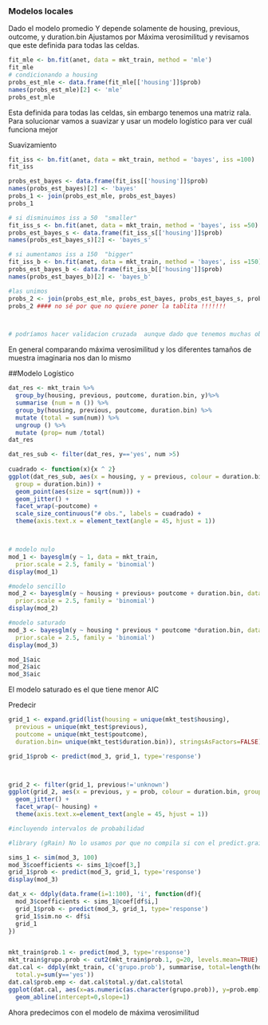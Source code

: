 ### Modelos locales

Dado el modelo promedio  Y depende solamente de housing, previous, outcome, y duration.bin
Ajustamos por Máxima verosimilitud y revisamos que  este definida para todas las 
celdas.

```r

fit_mle <- bn.fit(anet, data = mkt_train, method = 'mle')
fit_mle
# condicionando a housing 
probs_est_mle <- data.frame(fit_mle[['housing']]$prob)
names(probs_est_mle)[2] <- 'mle'
probs_est_mle

```
 Esta definida para todas las celdas, sin embargo tenemos una matriz rala. Para solucionar vamos a suavizar y usar un modelo logístico para ver cuál funciona mejor
 
 Suavizamiento 
```r
fit_iss <- bn.fit(anet, data = mkt_train, method = 'bayes', iss =100)
fit_iss

probs_est_bayes <- data.frame(fit_iss[['housing']]$prob)
names(probs_est_bayes)[2] <- 'bayes'
probs_1 <- join(probs_est_mle, probs_est_bayes)
probs_1

# si disminuimos iss a 50  "smaller"
fit_iss_s <- bn.fit(anet, data = mkt_train, method = 'bayes', iss =50)
probs_est_bayes_s <- data.frame(fit_iss_s[['housing']]$prob)
names(probs_est_bayes_s)[2] <- 'bayes_s'

# si aumentamos iss a 150  "bigger"
fit_iss_b <- bn.fit(anet, data = mkt_train, method = 'bayes', iss =150)
probs_est_bayes_b <- data.frame(fit_iss_b[['housing']]$prob)
names(probs_est_bayes_b)[2] <- 'bayes_b'

#las unimos 
probs_2 <- join(probs_est_mle, probs_est_bayes, probs_est_bayes_s, probs_est_bayes_b)
probs_2 #### no sé por que no quiere poner la tablita !!!!!!!



# podríamos hacer validacion cruzada  aunque dado que tenemos muchas observaciones creo mle fuenciona bien 
```

En general comparando máxima verosimilitud  y los diferentes tamaños de muestra imaginaria nos dan lo mismo 

##Modelo Logístico 
```r
dat_res <- mkt_train %>%
  group_by(housing, previous, poutcome, duration.bin, y)%>%
  summarise (num = n ()) %>%
  group_by(housing, previous, poutcome, duration.bin) %>%
  mutate (total = sum(num)) %>%
  ungroup () %>%
  mutate (prop= num /total)
dat_res

dat_res_sub <- filter(dat_res, y=='yes', num >5)
 
cuadrado <- function(x){x ^ 2}
ggplot(dat_res_sub, aes(x = housing, y = previous, colour = duration.bin, 
  group = duration.bin)) + 
  geom_point(aes(size = sqrt(num))) +
  geom_jitter() +
  facet_wrap(~poutcome) + 
  scale_size_continuous("# obs.", labels = cuadrado) +
  theme(axis.text.x = element_text(angle = 45, hjust = 1)) 



# modelo nulo 
mod_1 <- bayesglm(y ~ 1, data = mkt_train,
  prior.scale = 2.5, family = 'binomial')
display(mod_1)

#modelo sencillo   
mod_2 <- bayesglm(y ~ housing + previous+ poutcome + duration.bin, data = mkt_train,
  prior.scale = 2.5, family = 'binomial')
display(mod_2)

#modelo saturado
mod_3 <- bayesglm(y ~ housing * previous * poutcome *duration.bin, data = mkt_train,
  prior.scale = 2.5, family = 'binomial')
display(mod_3)

mod_1$aic
mod_2$aic
mod_3$aic
```
El modelo saturado es el que tiene menor AIC 

Predecir 
```r
grid_1 <- expand.grid(list(housing = unique(mkt_test$housing), 
  previous = unique(mkt_test$previous),
  poutcome = unique(mkt_test$poutcome),
  duration.bin= unique(mkt_test$duration.bin)), stringsAsFactors=FALSE)

grid_1$prob <- predict(mod_3, grid_1, type='response')



grid_2 <- filter(grid_1, previous!='unknown')
ggplot(grid_2, aes(x = previous, y = prob, colour = duration.bin, group = duration.bin))+ 
  geom_jitter() +
  facet_wrap(~ housing) + 
  theme(axis.text.x=element_text(angle = 45, hjust = 1))

#incluyendo intervalos de probabilidad 

#library (gRain) No lo usamos por que no compila si con el predict.grain

sims_1 <- sim(mod_3, 100)
mod_3$coefficients <- sims_1@coef[3,]
grid_1$prob <- predict(mod_3, grid_1, type='response')
display(mod_3)

dat_x <- ddply(data.frame(i=1:100), 'i', function(df){
  mod_3$coefficients <- sims_1@coef[df$i,]
  grid_1$prob <- predict(mod_3, grid_1, type='response')
  grid_1$sim.no <- df$i
  grid_1
})


mkt_train$prob.1 <- predict(mod_3, type='response')
mkt_train$grupo.prob <- cut2(mkt_train$prob.1, g=20, levels.mean=TRUE)
dat.cal <- ddply(mkt_train, c('grupo.prob'), summarise, total=length(housing),
  total.y=sum(y=='yes'))
dat.cal$prob.emp <- dat.cal$total.y/dat.cal$total
ggplot(dat.cal, aes(x=as.numeric(as.character(grupo.prob)), y=prob.emp)) + geom_point() +
  geom_abline(intercept=0,slope=1)
```
 Ahora predecimos con el modelo de máxima verosimilitud 
 
```r




```

